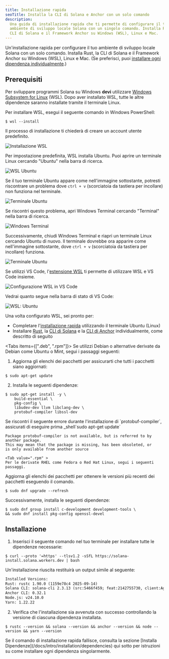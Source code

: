 ```yaml
---
title: Installazione rapida
seoTitle: Installa la CLI di Solana e Anchor con un solo comando
description:
  Una guida di installazione rapida che ti permette di configurare il tuo
  ambiente di sviluppo locale Solana con un singolo comando. Installa Rust, la
  CLI di Solana e il Framework Anchor su Windows (WSL), Linux e Mac.
---
```


Un'installazione rapida per configurare il tuo ambiente di sviluppo locale
Solana con un solo comando. Installa Rust, la CLI di Solana e il Framework
Anchor su Windows (WSL), Linux e Mac. (Se preferisci, puoi
[installare ogni dipendenza individualmente](/docs/intro/installation/dependencies).)

## Prerequisiti

<Accordions>
<Accordion title="Windows">

Per sviluppare programmi Solana su Windows **devi** utilizzare
[Windows Subsystem for Linux](https://learn.microsoft.com/en-us/windows/wsl/install)
(WSL). Dopo aver installato WSL, tutte le altre dipendenze saranno installate
tramite il terminale Linux.

Per installare WSL, esegui il seguente comando in Windows PowerShell:

```terminal
$ wsl --install
```

Il processo di installazione ti chiederà di creare un account utente
predefinito.

![Installazione WSL](/assets/docs/intro/installation/wsl-install.png)

Per impostazione predefinita, WSL installa Ubuntu. Puoi aprire un terminale
Linux cercando "Ubuntu" nella barra di ricerca.

![WSL Ubuntu](/assets/docs/intro/installation/wsl-ubuntu-search.png)

Se il tuo terminale Ubuntu appare come nell'immagine sottostante, potresti
riscontrare un problema dove `ctrl + v` (scorciatoia da tastiera per incollare)
non funziona nel terminale.

![Terminale Ubuntu](/assets/docs/intro/installation/wsl-ubuntu-terminal-1.png)

Se riscontri questo problema, apri Windows Terminal cercando "Terminal" nella
barra di ricerca.

![Windows Terminal](/assets/docs/intro/installation/wsl-windows-terminal.png)

Successivamente, chiudi Windows Terminal e riapri un terminale Linux cercando
Ubuntu di nuovo. Il terminale dovrebbe ora apparire come nell'immagine
sottostante, dove `ctrl + v` (scorciatoia da tastiera per incollare) funziona.

![Terminale Ubuntu](/assets/docs/intro/installation/wsl-ubuntu-terminal-2.png)

Se utilizzi VS Code,
l'[estensione WSL](https://code.visualstudio.com/docs/remote/wsl-tutorial) ti
permette di utilizzare WSL e VS Code insieme.

![Configurazione WSL in VS Code](/assets/docs/intro/installation/wsl-vscode.png)

Vedrai quanto segue nella barra di stato di VS Code:

![WSL: Ubuntu](/assets/docs/intro/installation/wsl-vscode-ubuntu.png)

Una volta configurato WSL, sei pronto per:

- Completare l'[installazione rapida](#installation) utilizzando il terminale
  Ubuntu (Linux)
- Installare [Rust](/docs/intro/installation/dependencies#install-rust), la
  [CLI di Solana](/docs/intro/installation/dependencies#install-solana-cli) e la
  [CLI di Anchor](/docs/intro/installation/dependencies#install-anchor-cli)
  individualmente, come descritto di seguito

</Accordion>
<Accordion title="Linux">

<Tabs items={[".deb", ".rpm"]}>
<Tab value=".deb" >
Se utilizzi Debian o alternative derivate da Debian come Ubuntu o Mint, segui i passaggi seguenti:

1. Aggiorna gli elenchi dei pacchetti per assicurarti che tutti i pacchetti
   siano aggiornati:

```terminal
$ sudo apt-get update
```

2. Installa le seguenti dipendenze:

```terminal
$ sudo apt-get install -y \
    build-essential \
    pkg-config \
    libudev-dev llvm libclang-dev \
    protobuf-compiler libssl-dev
```

<Callout>
Se riscontri il seguente errore durante l'installazione di `protobuf-compiler`, assicurati
di eseguire prima _shell`sudo apt-get update`

```
Package protobuf-compiler is not available, but is referred to by another package.
This may mean that the package is missing, has been obsoleted, or
is only available from another source
```

</Callout>

  </Tab>

    <Tab value=".rpm" >
    Per le derivate RHEL come Fedora o Red Hat Linux, segui i seguenti passaggi.

Aggiorna gli elenchi dei pacchetti per ottenere le versioni più recenti dei
pacchetti eseguendo il comando.

```terminal
$ sudo dnf upgrade --refresh
```

Successivamente, installa le seguenti dipendenze:

```terminal
$ sudo dnf group install c-development development-tools \
&& sudo dnf install pkg-config openssl-devel
```

  </Tab>
</Tabs>

</Accordion>
</Accordions>

## Installazione

1. Inserisci il seguente comando nel tuo terminale per installare tutte le
   dipendenze necessarie:

```terminal
$ curl --proto '=https' --tlsv1.2 -sSfL https://solana-install.solana.workers.dev | bash
```

Un'installazione riuscita restituirà un output simile al seguente:

```txt title="Example output"
Installed Versions:
Rust: rustc 1.90.0 (1159e78c4 2025-09-14)
Solana CLI: solana-cli 2.3.13 (src:5466f459; feat:2142755730, client:Agave)
Anchor CLI: 0.32.1
Node.js: v24.10.0
Yarn: 1.22.22
```

2. Verifica che l'installazione sia avvenuta con successo controllando la
   versione di ciascuna dipendenza installata.

```terminal
$ rustc --version && solana --version && anchor --version && node --version && yarn --version
```

<Callout>
  Se il comando di installazione rapida fallisce, consulta la sezione [Installa
  Dipendenze](/docs/intro/installation/dependencies) qui sotto per istruzioni su
  come installare ogni dipendenza singolarmente.
</Callout>
